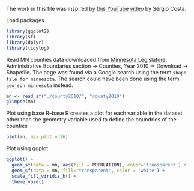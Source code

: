 The work in this file was inspired by [this YouTube video](https://www.youtube.com/embed/nlcZcWJiyX8/) by Sérgio Costa.

Load packages
```r
library(ggplot2)
library(sf)
library(dplyr)
library(tidylog)
```

Read MN counties data downloaded from [Minnesota Legislature](https://www.gis.lcc.mn.gov/html/download.html): Administrative Boundaries section -> Counties, Year 2010 -> Download -> Shapefile. The page was found via a Google search using the term `shape file for minnesota`.  The search could have been done using the term `geojson minnesota` instead.
```r
mn <- read_sf("./county2010/", "county2010")
glimpse(mn)
```

Plot using base R--base R creates a plot for each variable in the dataset other than the geometry variable used to define the boundries of the counties
```r
plot(mn, max.plot = 26)
```


Plot using ggplot
```r
ggplot() +
  geom_sf(data = mn, aes(fill = POPULATION), color='transparent') +
  geom_sf(data = mn, fill='transparent', color = 'white') +
  scale_fill_viridis_b() +
  theme_void()
```

